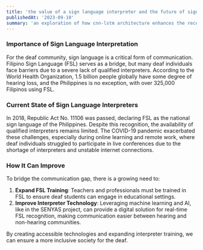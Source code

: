 ```yaml
---
title: 'the value of a sign language interpreter and the future of sign language recognition'
publishedAt: '2023-09-10'
summary: 'an exploration of how cnn-lstm architecture enhances the recognition of filipino sign language gestures in real-time applications.'
---
```


### Importance of Sign Language Interpretation
For the deaf community, sign language is a critical form of communication. Filipino Sign Language (FSL) serves as a bridge, but many deaf individuals face barriers due to a severe lack of qualified interpreters. According to the World Health Organization, 1.5 billion people globally have some degree of hearing loss, and the Philippines is no exception, with over 325,000 Filipinos using FSL.

### Current State of Sign Language Interpreters
In 2018, Republic Act No. 11106 was passed, declaring FSL as the national sign language of the Philippines. Despite this recognition, the availability of qualified interpreters remains limited. The COVID-19 pandemic exacerbated these challenges, especially during online learning and remote work, where deaf individuals struggled to participate in live conferences due to the shortage of interpreters and unstable internet connections.

### How It Can Improve
To bridge the communication gap, there is a growing need to:
1. **Expand FSL Training**: Teachers and professionals must be trained in FSL to ensure deaf students can engage in educational settings.
2. **Improve Interpreter Technology**: Leveraging machine learning and AI, like in the SENYAS project, can provide a digital solution for real-time FSL recognition, making communication easier between hearing and non-hearing communities.

By creating accessible technologies and expanding interpreter training, we can ensure a more inclusive society for the deaf.


